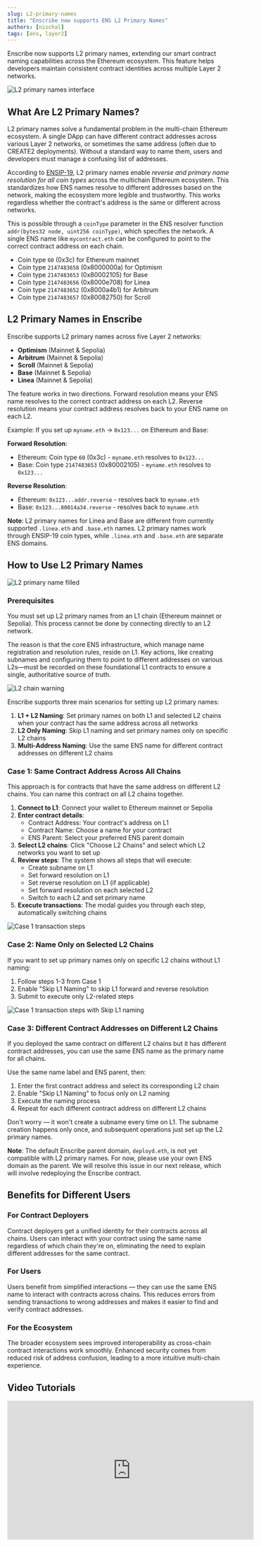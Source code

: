 ```yaml
---
slug: L2-primary-names
title: "Enscribe now supports ENS L2 Primary Names"
authors: [nischal]
tags: [ens, layer2]
---
```



Enscribe now supports L2 primary names, extending our smart contract naming capabilities across the Ethereum ecosystem. This feature helps developers maintain consistent contract identities across multiple Layer 2 networks.

![L2 primary names interface](l2.png)

## What Are L2 Primary Names?

L2 primary names solve a fundamental problem in the multi-chain Ethereum ecosystem. A single DApp can have different contract addresses across various Layer 2 networks, or sometimes the same address (often due to CREATE2 deployments). Without a standard way to name them, users and developers must manage a confusing list of addresses.

According to [ENSIP-19](https://docs.ens.domains/ensip/19/), L2 primary names enable *reverse and primary name resolution for all coin types* across the multichain Ethereum ecosystem. This standardizes how ENS names resolve to different addresses based on the network, making the ecosystem more legible and trustworthy. This works regardless whether the contract's address is the same or different across networks.

This is possible through a `coinType` parameter in the ENS resolver function `addr(bytes32 node, uint256 coinType)`, which specifies the network. A single ENS name like `mycontract.eth` can be configured to point to the correct contract address on each chain.

- Coin type `60` (0x3c) for Ethereum mainnet
- Coin type `2147483658` (0x8000000a) for Optimism
- Coin type `2147483653` (0x80002105) for Base
- Coin type `2147483656` (0x8000e708) for Linea
- Coin type `2147483652` (0x8000a4b1) for Arbitrum
- Coin type `2147483657` (0x80082750) for Scroll

## L2 Primary Names in Enscribe

Enscribe supports L2 primary names across five Layer 2 networks:

- **Optimism** (Mainnet & Sepolia)
- **Arbitrum** (Mainnet & Sepolia)
- **Scroll** (Mainnet & Sepolia)
- **Base** (Mainnet & Sepolia)
- **Linea** (Mainnet & Sepolia)

The feature works in two directions. Forward resolution means your ENS name resolves to the correct contract address on each L2. Reverse resolution means your contract address resolves back to your ENS name on each L2.

Example: If you set up `myname.eth` → `0x123...` on Ethereum and Base:

**Forward Resolution**:
- Ethereum: Coin type `60` (0x3c) - `myname.eth` resolves to `0x123...`
- Base: Coin type `2147483653` (0x80002105) - `myname.eth` resolves to `0x123...`

**Reverse Resolution**:
- Ethereum: `0x123...addr.reverse` - resolves back to `myname.eth`
- Base: `0x123...80014a34.reverse` - resolves back to `myname.eth`

**Note**: L2 primary names for Linea and Base are different from currently supported `.linea.eth` and `.base.eth` names. L2 primary names work through ENSIP-19 coin types, while `.linea.eth` and `.base.eth` are separate ENS domains.

## How to Use L2 Primary Names

![L2 primary name filled](l2-filled.png)

### Prerequisites

You must set up L2 primary names from an L1 chain (Ethereum mainnet or Sepolia). This process cannot be done by connecting directly to an L2 network.

The reason is that the core ENS infrastructure, which manage name registration and resolution rules, reside on L1. Key actions, like creating subnames and configuring them to point to different addresses on various L2s—must be recorded on these foundational L1 contracts to ensure a single, authoritative source of truth.

![L2 chain warning](l2-warning.png)

Enscribe supports three main scenarios for setting up L2 primary names:

1. **L1 + L2 Naming**: Set primary names on both L1 and selected L2 chains when your contract has the same address across all networks
2. **L2 Only Naming**: Skip L1 naming and set primary names only on specific L2 chains
3. **Multi-Address Naming**: Use the same ENS name for different contract addresses on different L2 chains

### Case 1: Same Contract Address Across All Chains

This approach is for contracts that have the same address on different L2 chains. You can name this contract on all L2 chains together.

1. **Connect to L1**: Connect your wallet to Ethereum mainnet or Sepolia
2. **Enter contract details**: 
   - Contract Address: Your contract's address on L1
   - Contract Name: Choose a name for your contract
   - ENS Parent: Select your preferred ENS parent domain
3. **Select L2 chains**: Click "Choose L2 Chains" and select which L2 networks you want to set up
4. **Review steps**: The system shows all steps that will execute:
   - Create subname on L1
   - Set forward resolution on L1
   - Set reverse resolution on L1 (if applicable)
   - Set forward resolution on each selected L2
   - Switch to each L2 and set primary name
5. **Execute transactions**: The modal guides you through each step, automatically switching chains

![Case 1 transaction steps](l2-case1.png)

### Case 2: Name Only on Selected L2 Chains

If you want to set up primary names only on specific L2 chains without L1 naming:

1. Follow steps 1-3 from Case 1
2. Enable "Skip L1 Naming" to skip L1 forward and reverse resolution
3. Submit to execute only L2-related steps

![Case 1 transaction steps with Skip L1 naming](l2-skipl1.png)

### Case 3: Different Contract Addresses on Different L2 Chains

If you deployed the same contract on different L2 chains but it has different contract addresses, you can use the same ENS name as the primary name for all chains.

Use the same name label and ENS parent, then:
1. Enter the first contract address and select its corresponding L2 chain
2. Enable "Skip L1 Naming" to focus only on L2 naming
3. Execute the naming process
4. Repeat for each different contract address on different L2 chains

Don't worry — it won't create a subname every time on L1. The subname creation happens only once, and subsequent operations just set up the L2 primary names.

**Note**: The default Enscribe parent domain, `deployd.eth`, is not yet compatible with L2 primary names. For now, please use your own ENS domain as the parent.
We will resolve this issue in our next release, which will involve redeploying the Enscribe contract.

## Benefits for Different Users

### For Contract Deployers

Contract deployers get a unified identity for their contracts across all chains. Users can interact with your contract using the same name regardless of which chain they're on, eliminating the need to explain different addresses for the same contract.

### For Users

Users benefit from simplified interactions — they can use the same ENS name to interact with contracts across chains. This reduces errors from sending transactions to wrong addresses and makes it easier to find and verify contract addresses.

### For the Ecosystem

The broader ecosystem sees improved interoperability as cross-chain contract interactions work smoothly. Enhanced security comes from reduced risk of address confusion, leading to a more intuitive multi-chain experience.

## Video Tutorials

<iframe
  width="560"
  height="315"
  src="https://www.youtube.com/embed/Rb216Tq3yl8"
  title="YouTube video player"
  frameBorder="0"
  allow="accelerometer; autoplay; clipboard-write; encrypted-media; gyroscope; picture-in-picture"
  allowFullScreen
/>

*Complete walkthroughs for above 2 use cases: same address across chains and L2-only naming*

## What's Next

L2 primary names support represents a step forward in making the multi-chain Ethereum ecosystem more legible. We plan to:

- Add more L2 networks as the ENS team adds support for more L2 EVM chains
- Improve the user experience with better chain switching and transaction flow
- Offer analytics insights into L2 primary name usage and adoption

## Try It Out

Ready to give your contracts a unified identity across the Ethereum ecosystem? Visit <AppUrl/>, connect your wallet to Ethereum mainnet or Sepolia, navigate to "Name Contract", enter your contract details, select your desired L2 chains, and execute the naming process.

## Feedback and Community

We want to hear your experience with L2 primary names. Share your thoughts, suggestions, and any issues you encounter through our [Discord community](https://discord.gg/8QUMMdS5GY), [Telegram](https://t.me/enscribers), or [Twitter/X](https://x.com/enscribe_).

L2 primary names help make the multi-chain Ethereum ecosystem more legible and trustworthy. We're excited to see how this feature helps developers and users navigate the onchain landscape more effectively.

Happy naming across chains! 🚀

